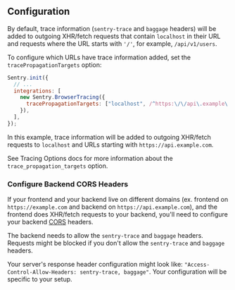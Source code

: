## Configuration

By default, trace information (`sentry-trace` and `baggage` headers) will be added to outgoing XHR/fetch requests that contain `localhost` in their URL and requests where the URL starts with `'/'`, for example, `/api/v1/users`.

To configure which URLs have trace information added, set the `tracePropagationTargets` option:

```javascript
Sentry.init({
  // ...
  integrations: [
    new Sentry.BrowserTracing({
      tracePropagationTargets: ["localhost", /^https:\/\/api\.example\.com/],
    }),
  ],
});
```

In this example, trace information will be added to outgoing XHR/fetch requests to `localhost` and URLs starting with `https://api.example.com`.

See <PlatformLink to="/configuration/options/#trace-propagation-targets">Tracing Options</PlatformLink> docs for more information about the `trace_propagation_targets` option.

### Configure Backend CORS Headers

If your frontend and your backend live on different domains (ex. frontend on `https://example.com` and backend on `https://api.example.com`), and the frontend does XHR/fetch requests to your backend, you'll need to configure your backend [CORS](https://developer.mozilla.org/en-US/docs/Web/HTTP/Headers/Access-Control-Allow-Headers) headers.

The backend needs to allow the `sentry-trace` and `baggage` headers. Requests might be blocked if you don't allow the `sentry-trace` and `baggage` headers.

Your server's response header configuration might look like: `"Access-Control-Allow-Headers: sentry-trace, baggage"`. Your configuration will be specific to your setup.
